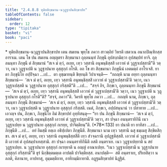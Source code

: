 ```yaml
---
title: "2.4.8.8 ทุติยสิกฺขมาน-นวุฏฺฐาปนสิกฺขาปท"
tableOfContents: false
sidebar:
  order: 12
type: "tipitaka"
basket: "vi"
book: "paci"
---
```



<DynamicBreadcrumb />

<Paragraph type="center" book="paci">
* ทุติยสิกฺขมาน-นวุฏฺฐาปนสิกฺขาปท
</Paragraph>

<Division number="1154" book="paci">

<Paragraph number="3372" book="paci">
เตน สมเยน พุทฺโธ ภควา สาวตฺถิยํ วิหรติ เชตวเน อนาถปิณฺฑิกสฺส อาราเม. เตน โข ปน สมเยน อญฺญตรา สิกฺขมานา ถุลฺลนนฺทํ ภิกฺขุนึ อุปสงฺกมิตฺวา อุปสมฺปทํ ยาจิ. ถุลฺลนนฺทา ภิกฺขุนี ตํ สิกฺขมานํ “สเจ มํ ตฺวํ, อเยฺย, เทฺว วสฺสานิ อนุพนฺธิสฺสสิ เอวาหํ ตํ วุฏฺฐาเปสฺสามี”ติ วตฺวา, เนว วุฏฺฐาเปติ น วุฏฺฐาปนาย อุสฺสุกฺกํ กโรติ.
</Paragraph>

<Paragraph number="3373" book="paci">
อถ โข สา สิกฺขมานา ภิกฺขุนีนํ เอตมตฺถํ อาโรเจสิ. ยา ตา ภิกฺขุนิโย อปฺปิจฺฉา …เป…  ตา อุชฺฌายนฺติ ขิยฺยนฺติ วิปาเจนฺติ—  “กถญฺหิ นาม อยฺยา ถุลฺลนนฺทา สิกฺขมานํ—  ‘สเจ มํ ตฺวํ, อเยฺย, เทฺว วสฺสานิ อนุพนฺธิสฺสสิ เอวาหํ ตํ วุฏฺฐาเปสฺสามี’ติ วตฺวา, เนว วุฏฺฐาเปสฺสติ น วุฏฺฐาปนาย อุสฺสุกฺกํ กริสฺสตี”ติ …เป…  “สจฺจํ กิร, ภิกฺขเว, ถุลฺลนนฺทา ภิกฺขุนี สิกฺขมานํ—  ‘สเจ มํ ตฺวํ, อเยฺย, เทฺว วสฺสานิ อนุพนฺธิสฺสสิ เอวาหํ ตํ วุฏฺฐาเปสฺสามี’ติ วตฺวา, เนว วุฏฺฐาเปติ น วุฏฺฐาปนาย อุสฺสุกฺกํ กโรตี”ติ? “สจฺจํ, ภควา”ติ. วิครหิ พุทฺโธ ภควา …เป…  กถญฺหิ นาม, ภิกฺขเว, ถุลฺลนนฺทา ภิกฺขุนี สิกฺขมานํ—  ‘สเจ มํ ตฺวํ, อเยฺย, เทฺว วสฺสานิ อนุพนฺธิสฺสสิ เอวาหํ ตํ วุฏฺฐาเปสฺสามี’ติ วตฺวา, เนว วุฏฺฐาเปสฺสติ น วุฏฺฐาปนาย อุสฺสุกฺกํ กริสฺสติ. เนตํ, ภิกฺขเว, อปฺปสนฺนานํ วา ปสาทาย …เป…  เอวญฺจ ปน, ภิกฺขเว, ภิกฺขุนิโย อิมํ สิกฺขาปทํ อุทฺทิสนฺตุ—
</Paragraph>

</Division>
<Division number="1155" book="paci">

<Paragraph number="3374" book="paci">
<Emphasis>“ยา ปน ภิกฺขุนี สิกฺขมานํ—  ‘สเจ มํ ตฺวํ, อเยฺย, เทฺว วสฺสานิ อนุพนฺธิสฺสสิ เอวาหํ ตํ วุฏฺฐาเปสฺสามี’ติ วตฺวา, สา ปจฺฉา อนนฺตรายิกินี</Emphasis> <Emphasis>เนว วุฏฺฐาเปยฺย น วุฏฺฐาปนาย อุสฺสุกฺกํ กเรยฺย, ปาจิตฺติยนฺ”</Emphasis>ติ. (*78*:<Emphasis>133</Emphasis>)
</Paragraph>

</Division>
<Division number="1156" book="paci">

<Paragraph number="3375" book="paci">
<Emphasis>ยา ปนา</Emphasis>ติ ยา ยาทิสา …เป…  <Emphasis>ภิกฺขุนี</Emphasis>ติ …เป…  อยํ อิมสฺมึ อตฺเถ อธิปฺเปตา ภิกฺขุนีติ.
</Paragraph>

<Paragraph number="3376" book="paci">
<Emphasis>สิกฺขมานา</Emphasis> นาม เทฺว วสฺสานิ ฉสุ ธมฺเมสุ สิกฺขิตสิกฺขา.
</Paragraph>

<Paragraph number="3377" book="paci">
<Emphasis>สเจ มํ ตฺวํ, อเยฺย, เทฺว วสฺสานิ อนุพนฺธิสฺสสี</Emphasis>ติ เทฺว สํวจฺฉรานิ อุปฏฺฐหิสฺสสิ.
</Paragraph>

<Paragraph number="3378" book="paci">
<Emphasis>เอวาหํ ตํ วุฏฺฐาเปสฺสามี</Emphasis>ติ เอวาหํ ตํ อุปสมฺปาเทสฺสามิ.
</Paragraph>

<Paragraph number="3379" book="paci">
<Emphasis>สา ปจฺฉา อนนฺตรายิกินี</Emphasis>ติ อสติ อนฺตราเย.
</Paragraph>

<Paragraph number="3380" book="paci">
<Emphasis>เนว วุฏฺฐาเปยฺยา</Emphasis>ติ น สยํ วุฏฺฐาเปยฺย.
</Paragraph>

<Paragraph number="3381" book="paci">
<Emphasis>น วุฏฺฐาปนาย อุสฺสุกฺกํ กเรยฺยา</Emphasis>ติ น อญฺญํ อาณาเปยฺย. “เนว วุฏฺฐาเปสฺสามิ น วุฏฺฐาปนาย อุสฺสุกฺกํ กริสฺสามี”ติ ธุรํ นิกฺขิตฺตมตฺเต อาปตฺติ ปาจิตฺติยสฺส.
</Paragraph>

</Division>
<Division number="1157" book="paci">

<Paragraph number="3382" book="paci">
อนาปตฺติ—  สติ อนฺตราเย, ปริเยสิตฺวา น ลภติ, คิลานาย, อาปทาสุ, อุมฺมตฺติกาย, อาทิกมฺมิกายาติ.

</Paragraph>
</Division>

<Paragraph number="3383" type="center" book="paci">
อฏฺฐมสิกฺขาปทํ นิฏฺฐิตํ.
</Paragraph>